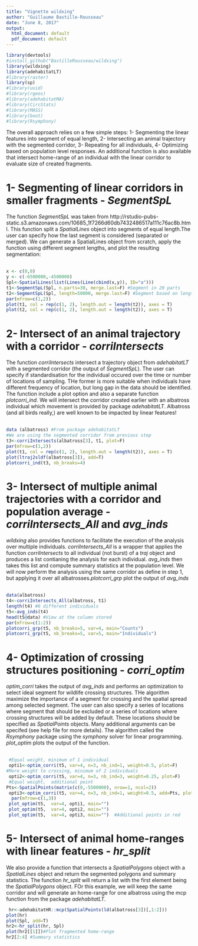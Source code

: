 ```yaml
---
title: "Vignette wildxing"
author: "Guillaume Bastille-Rousseau"
date: "June 8, 2017"
output:
  html_document: default
  pdf_document: default
---
```



``` r
library(devtools)
#install_github("BastilleRousseau/wildxing")
library(wildxing)
library(adehabitatLT)
#library(raster)
library(sp)
#library(uuid)
#library(rgeos)
#library(adehabitatMA)
#library(CircStats)
#library(MASS)
#library(boot)
#library(Rsymphony)
```

The overall approach relies on a few simple steps: 1- Segmenting the linear features into segment of equal length, 2- Intersecting an animal trajectory with the segmented corridor, 3- Repeating for all individuals, 4- Optimizing based on population level responses. An additional function is also available that intersect home-range of an individual with the linear corridor to evaluate size of created fragments. 

# 1- Segmenting of linear corridors in smaller fragments  - *SegmentSpL*

The function *SegmentSpL* was taken from http://rstudio-pubs-static.s3.amazonaws.com/10685_1f7266d60db7432486517a111c76ac8b.html. This function split a *SpatialLines* object into segments of equal length.The user can specify how the last segment is considered (separated or merged). We can generate a SpatialLines object from scratch, apply the function using different segment lengths, and plot the resulting segmentation:<br> <br>
\newline  

``` r
x <- c(0,0)
y <- c(-6500000,-4500000)
Spl<-SpatialLines(list(Lines(Line(cbind(x,y)), ID="a")))
t1<-SegmentSpL(Spl, n.parts=30, merge.last=F) #Segment in 20 parts
t2<-SegmentSpL(Spl, length=50000, merge.last=F) #Segment based on length  
par(mfrow=c(1,2))
plot(t1, col = rep(c(1, 2), length.out = length(t2)), axes = T)
plot(t2, col = rep(c(1, 2), length.out = length(t2)), axes = T)
```

# 2- Intersect of an animal trajectory with a corridor   - *corriIntersects*

The function *corriIntersects* intersect a trajectory object from *adehabitatLT* with a segmented corridor (the output of *SegmentSpL*). The user can specify if standardisation for the individual occured over the time or number of locations of sampling. THe former is more suitable when individuals have different frequency of location, but long gap in the data should be identified. The function include a plot option and also a separate function *plotcorri_ind*. We will intersect the corridor created earlier with an albatross individual which movement is provided by package *adehabitatLT*. Albatross (and all birds really,) are well known to be impacted by linear features!
<br> <br>
\newline  

``` r
data (albatross) #From package adehabitatLT
#We are using the segmented corridor from previous step 
t3<-corriIntersects(albatross[3], t1, plot=F) 
par(mfrow=c(1,2))
plot(t1, col = rep(c(1, 2), length.out = length(t2)), axes = T)
plot(ltraj2sldf(albatross[3]), add=T)
plotcorri_ind(t3, nb_breaks=4)
```

# 3- Intersect of multiple animal trajectories with a corridor and population average   - *corriIntersects_All* and *avg_inds*

*wildxing* also provides functions to facilitate the execution of the analysis over multiple individuals. *corriIntersects_All* is a wrapper that applies the function *corriIntersects* to all individual (not burst) of a *traj* object and produces a list contianing the analysis for each individual. *avg_inds* then takes this list and compute summary statistics at the population level. We will now perform the analysis using the same corridor as define in step 1, but applying it over all albatrosses.*plotcorri_grp* plot the output of *avg_inds* <br> <br>
\newline  

``` r
data(albatross)
t4<-corriIntersects_All(albatross, t1)
length(t4) #6 different individuals
t5<-avg_inds(t4)  
head(t5@data) #View at the column stored
par(mfrow=c(1:2))
plotcorri_grp(t5, nb_breaks=5, var=4, main="Counts") 
plotcorri_grp(t5, nb_breaks=5, var=5, main="Individuals") 
```

# 4- Optimization of crossing structures positioning  - *corri_optim*

*optim_corri* takes the output of *avg_inds* and performs an optimization to select ideal segment for wildlife crossing structures. THe algorithm maximize the importance of a segment for crossing and the spatial spread among selected segment. The user can also specify a series of locations where segment that should be excluded or a series of locations where crossing structures will be added by default. These locations should be specified as *SpatialPoints* objects. Many additional arguments can be specifed (see help file for more details). The algorithm called the *Rsymphony* package using the *symphony* solver for linear programming. *plot_optim* plots the output of the  function. <br> <br>
\newline  

``` r
 #Equal weight, minimum of 1 individual 
 opti1<-optim_corri(t5, var=4, n=3, nb_ind=1, weight=0.5, plot=F)
#More weight to crossing, minimum of 2 individuals 
 opti2<-optim_corri(t5, var=4, n=3, nb_ind=3, weight=0.25, plot=F) 
 #Equal weight,  additional point 
Pts<-SpatialPoints(matrix(c(0,-5500000), nrow=1, ncol=2))
 opti3<-optim_corri(t5, var=4, n=3, nb_ind=1, weight=0.5, add=Pts, plot=F) 
  par(mfrow=c(1,3))
 plot_optim(t5,  var=4, opti1, main="") 
 plot_optim(t5,  var=4, opti2, main="") 
 plot_optim(t5,  var=4, opti3, main="")  #Additional points in red
```

# 5- Intersect of animal home-ranges with linear features   - *hr_split*

We also provide a function that intersects a *SpatialPolygons* object with a *SpatialLines* object and return the segmented polygons and summary statistics. The function *hr_split* will return a list with the first element being the *SpatialPolygons* object. FOr this example, we will keep the same corridor and will generate an home-range for one albatross using the mcp function from the package *adehabitatLT*. 

``` r
 hr<-adehabitatHR::mcp(SpatialPoints(ld(albatross[3])[,1:2]))
plot(hr)
plot(Spl, add=T)
hr2<-hr_split(hr, Spl)
plot(hr2[[1]])#Plot fragmented home-range
hr2[2:4] #Summary statistics 

```

